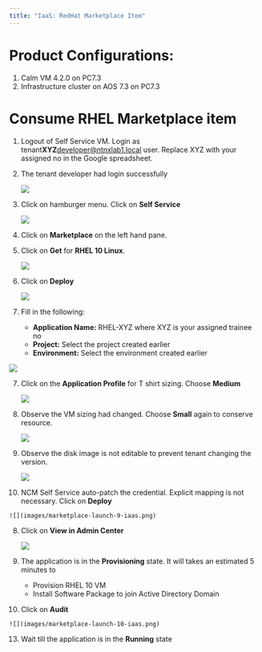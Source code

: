 ```yaml
---
title: "IaaS: RedHat Marketplace Item"
---
```


# Product Configurations:

1.  Calm VM 4.2.0 on PC7.3
2.  Infrastructure cluster on AOS 7.3 on PC7.3

# Consume RHEL Marketplace item

1.  Logout of Self Service VM.  Login as tenant**XYZ**developer@ntnxlab1.local user.  Replace XYZ with your assigned no in the Google spreadsheet.

2.  The tenant developer had login successfully

    ![](images/developer-home-screen.png)

2.  Click on hamburger menu.  Click on **Self Service**

    ![](images/appswitcher-self-service.png)

3.  Click on **Marketplace** on the left hand pane.

4.  Click on **Get** for **RHEL 10 Linux**.  

    ![](images/marketplace-rhel.png)

5.  Click on **Deploy**

    ![](images/marketplace-launch-4-iaas.png)

6.  Fill in the following:

    - **Application Name:** RHEL-XYZ where XYZ is your assigned trainee no
    - **Project:** Select the project created earlier
    - **Environment:** Select the environment created earlier

   ![](images/marketplace-launch-5-iaas.png)

7.  Click on the **Application Profile** for T shirt sizing.  Choose **Medium**

    ![](images/marketplace-launch-6-iaas.png)

8.  Observe the VM sizing had changed.  Choose **Small** again to conserve resource.

    ![](images/marketplace-launch-7-iaas.png)

9.  Observe the disk image is not editable to prevent tenant changing the version.

    ![](images/marketplace-launch-8-iaas.png)

10.  NCM Self Service auto-patch the credential.  Explicit mapping is not necessary.  Click on **Deploy**

    ![](images/marketplace-launch-9-iaas.png)

8.  Click on **View in Admin Center**

    ![](images/marketplace-launch-7.png)

9.  The application is in the **Provisioning** state.  It will takes an estimated 5 minutes to 

    - Provision RHEL 10 VM
    - Install Software Package to join Active Directory Domain

10.  Click on **Audit**

    ![](images/marketplace-launch-10-iaas.png)

13.  Wait till the application is in the **Running** state
